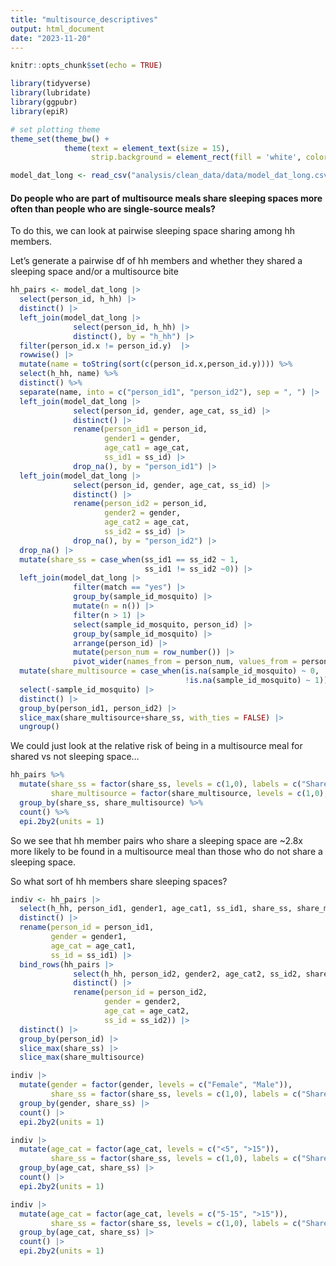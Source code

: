 ```yaml
---
title: "multisource_descriptives"
output: html_document
date: "2023-11-20"
---
```


```r
knitr::opts_chunk$set(echo = TRUE)
```

```r
library(tidyverse)
library(lubridate)
library(ggpubr)
library(epiR)

# set plotting theme
theme_set(theme_bw() + 
            theme(text = element_text(size = 15),
                  strip.background = element_rect(fill = 'white', color = 'white')))

model_dat_long <- read_csv("analysis/clean_data/data/model_dat_long.csv")
```

#### Do people who are part of multisource meals share sleeping spaces more often than people who are single-source meals?

To do this, we can look at pairwise sleeping space sharing among hh members.

Let's generate a pairwise df of hh members and whether they shared a sleeping space and/or a multisource bite
```r
hh_pairs <- model_dat_long |> 
  select(person_id, h_hh) |> 
  distinct() |> 
  left_join(model_dat_long |> 
              select(person_id, h_hh) |> 
              distinct(), by = "h_hh") |> 
  filter(person_id.x != person_id.y)  |> 
  rowwise() |> 
  mutate(name = toString(sort(c(person_id.x,person_id.y)))) %>% 
  select(h_hh, name) %>% 
  distinct() %>%
  separate(name, into = c("person_id1", "person_id2"), sep = ", ") |> 
  left_join(model_dat_long |> 
              select(person_id, gender, age_cat, ss_id) |> 
              distinct() |> 
              rename(person_id1 = person_id,
                     gender1 = gender,
                     age_cat1 = age_cat,
                     ss_id1 = ss_id) |> 
              drop_na(), by = "person_id1") |> 
  left_join(model_dat_long |> 
              select(person_id, gender, age_cat, ss_id) |> 
              distinct() |> 
              rename(person_id2 = person_id,
                     gender2 = gender,
                     age_cat2 = age_cat,
                     ss_id2 = ss_id) |> 
              drop_na(), by = "person_id2") |> 
  drop_na() |> 
  mutate(share_ss = case_when(ss_id1 == ss_id2 ~ 1,
                              ss_id1 != ss_id2 ~0)) |> 
  left_join(model_dat_long |> 
              filter(match == "yes") |> 
              group_by(sample_id_mosquito) |> 
              mutate(n = n()) |> 
              filter(n > 1) |> 
              select(sample_id_mosquito, person_id) |> 
              group_by(sample_id_mosquito) |> 
              arrange(person_id) |> 
              mutate(person_num = row_number()) |> 
              pivot_wider(names_from = person_num, values_from = person_id, names_prefix = "person_id"), by = c("person_id1", "person_id2")) |> 
  mutate(share_multisource = case_when(is.na(sample_id_mosquito) ~ 0,
                                       !is.na(sample_id_mosquito) ~ 1)) |>
  select(-sample_id_mosquito) |> 
  distinct() |> 
  group_by(person_id1, person_id2) |> 
  slice_max(share_multisource+share_ss, with_ties = FALSE) |> 
  ungroup()
```

We could just look at the relative risk of being in a multisource meal for shared vs not sleeping space...

```r
hh_pairs %>%
  mutate(share_ss = factor(share_ss, levels = c(1,0), labels = c("Shared sleeping space", "Did not share sleeping space")),
         share_multisource = factor(share_multisource, levels = c(1,0), labels = c("Pair found in at least one multisource meal", "Pair not found in a multisource meal"))) %>%
  group_by(share_ss, share_multisource) %>%
  count() %>%
  epi.2by2(units = 1)
```

So we see that hh member pairs who share a sleeping space are ~2.8x more likely to be found in a multisource meal than those who do not share a sleeping space.

So what sort of hh members share sleeping spaces?

```r
indiv <- hh_pairs |> 
  select(h_hh, person_id1, gender1, age_cat1, ss_id1, share_ss, share_multisource) |>
  distinct() |>
  rename(person_id = person_id1, 
         gender = gender1,
         age_cat = age_cat1,
         ss_id = ss_id1) |> 
  bind_rows(hh_pairs |>
              select(h_hh, person_id2, gender2, age_cat2, ss_id2, share_ss, share_multisource) |>
              distinct() |> 
              rename(person_id = person_id2,
                     gender = gender2,
                     age_cat = age_cat2,
                     ss_id = ss_id2)) |> 
  distinct() |> 
  group_by(person_id) |> 
  slice_max(share_ss) |>
  slice_max(share_multisource) 

indiv |> 
  mutate(gender = factor(gender, levels = c("Female", "Male")),
         share_ss = factor(share_ss, levels = c(1,0), labels = c("Share sleeping space", "Do not share sleeping space"))) |> 
  group_by(gender, share_ss) |> 
  count() |> 
  epi.2by2(units = 1)

indiv |> 
  mutate(age_cat = factor(age_cat, levels = c("<5", ">15")),
         share_ss = factor(share_ss, levels = c(1,0), labels = c("Share sleeping space", "Do not share sleeping space"))) |> 
  group_by(age_cat, share_ss) |> 
  count() |> 
  epi.2by2(units = 1)

indiv |> 
  mutate(age_cat = factor(age_cat, levels = c("5-15", ">15")),
         share_ss = factor(share_ss, levels = c(1,0), labels = c("Share sleeping space", "Do not share sleeping space"))) |> 
  group_by(age_cat, share_ss) |> 
  count() |> 
  epi.2by2(units = 1)

```

